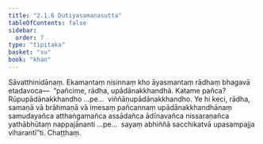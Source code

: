 ```yaml
---
title: "2.1.6 Dutiyasamaṇasutta"
tableOfContents: false
sidebar:
  order: 7
type: "tipitaka"
basket: "su"
book: "khan"
---
```



<DynamicBreadcrumb />

<Division number="165" book="khan" bookNo="13" page="157">

<Paragraph number="835" book="khan">
Sāvatthinidānaṃ. Ekamantaṃ nisinnaṃ kho āyasmantaṃ rādhaṃ bhagavā etadavoca—  “pañcime, rādha, upādānakkhandhā. Katame pañca? Rūpupādānakkhandho …pe…  viññāṇupādānakkhandho. Ye hi keci, rādha, samaṇā vā brāhmaṇā vā imesaṃ pañcannaṃ upādānakkhandhānaṃ samudayañca atthaṅgamañca assādañca ādīnavañca nissaraṇañca yathābhūtaṃ nappajānanti …pe…  sayaṃ abhiññā sacchikatvā upasampajja viharantī”ti.

</Paragraph>
</Division>

<Paragraph number="836" type="center" book="khan">
Chaṭṭhaṃ.
</Paragraph>